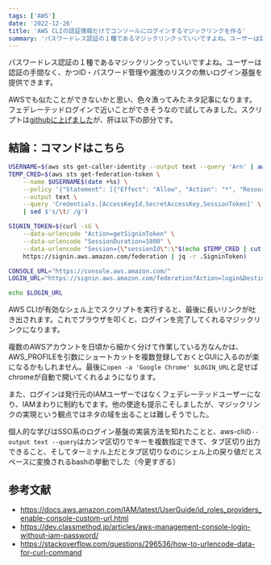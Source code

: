 ```yaml
---
tags: ['AWS']
date: '2022-12-26'
title: 'AWS CLIの認証情報だけでコンソールにログインするマジックリンクを作る'
summary: 'パスワードレス認証の１種であるマジックリンクっていいですよね。ユーザーは認証の手間なく、かつID・パスワード管理や漏洩のリスクの無いログイン基盤を提供できます。  AWSでも似たことができないかと思い、色々漁ってみたネタ記事になります。フェデレーテッドログインで近いことができそうなので試してみました。'
---
```



パスワードレス認証の１種であるマジックリンクっていいですよね。ユーザーは認証の手間なく、かつID・パスワード管理や漏洩のリスクの無いログイン基盤を提供できます。

AWSでも似たことができないかと思い、色々漁ってみたネタ記事になります。フェデレーテッドログインで近いことができそうなので試してみました。スクリプトは[githubに上げました](https://github.com/umihico/aws-magic-link)が、肝は以下の部分です。

## 結論：コマンドはこちら

```bash
USERNAME=$(aws sts get-caller-identity --output text --query 'Arn' | awk -F/ '{print $NF}')
TEMP_CRED=$(aws sts get-federation-token \
    --name $USERNAME$(date +%s) \
    --policy '{"Statement": [{"Effect": "Allow", "Action": "*", "Resource": "*"}]}' \
    --output text \
    --query 'Credentials.[AccessKeyId,SecretAccessKey,SessionToken]' \
    | sed $'s/\t/ /g')

SIGNIN_TOKEN=$(curl -sG \
    --data-urlencode "Action=getSigninToken" \
    --data-urlencode "SessionDuration=1800" \
    --data-urlencode "Session={\"sessionId\":\"$(echo $TEMP_CRED | cut -d ' ' -f1)\",\"sessionKey\":\"$(echo $TEMP_CRED | cut -d ' ' -f2)\",\"sessionToken\":\"$(echo $TEMP_CRED | cut -d ' ' -f3)\"}" \
    https://signin.aws.amazon.com/federation | jq -r .SigninToken)

CONSOLE_URL="https://console.aws.amazon.com/"
LOGIN_URL="https://signin.aws.amazon.com/federation?Action=login&Destination=${CONSOLE_URL}&SigninToken=${SIGNIN_TOKEN}"

echo $LOGIN_URL
```

AWS CLIが有効なシェル上でスクリプトを実行すると、最後に長いリンクが吐き出されます。これでブラウザを叩くと、ログインを完了してくれるマジックリンクになります。

複数のAWSアカウントを日頃から細かく分けて作業している方なんかは、AWS_PROFILEを引数にショートカットを複数登録しておくとGUIに入るのが楽になるかもしれません。最後に`open -a 'Google Chrome' $LOGIN_URL`と足せばchromeが自動で開いてくれるようになります。

また、ログインは発行元のIAMユーザーではなくフェデレーテッドユーザーになり、IAMまわりに制約もでます。他の使途も提示こそしましたが、マジックリンクの実現という観点ではネタの域を出ることは難しそうでした。

個人的な学びはSSO系のログイン基盤の実装方法を知れたことと、aws-cliの`--output text --query`はカンマ区切りでキーを複数指定できて、タブ区切り出力できること、そしてターミナル上だとタブ区切りなのにシェル上の戻り値だとスペースに変換されるbashの挙動でした（今更すぎる）

## 参考文献

- https://docs.aws.amazon.com/IAM/latest/UserGuide/id_roles_providers_enable-console-custom-url.html
- https://dev.classmethod.jp/articles/aws-management-console-login-without-iam-password/
- https://stackoverflow.com/questions/296536/how-to-urlencode-data-for-curl-command
